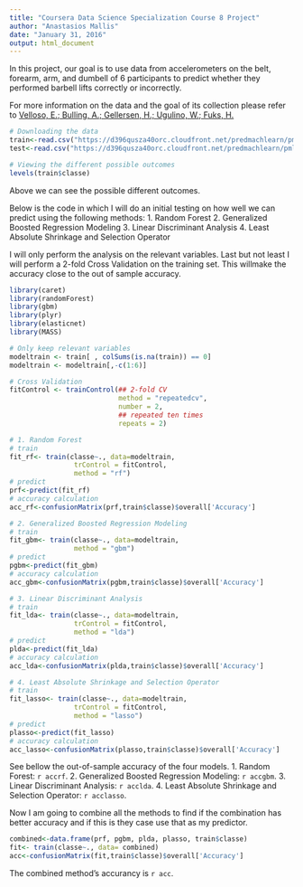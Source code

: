 ```yaml
---
title: "Coursera Data Science Specialization Course 8 Project"
author: "Anastasios Mallis"
date: "January 31, 2016"
output: html_document
---
```

In this project, our goal is to use data from accelerometers on the belt, forearm, arm, and dumbell of 6 participants to predict whether they performed barbell lifts correctly or incorrectly.

For more information on the data and the goal of its collection please refer to [Velloso, E.; Bulling, A.; Gellersen, H.; Ugulino, W.; Fuks, H.](http://groupware.les.inf.puc-rio.br/har#ixzz3ysiRm5VJ)

```r
# Downloading the data
train<-read.csv("https://d396qusza40orc.cloudfront.net/predmachlearn/pml-training.csv",header = TRUE, na.strings=c("NA","#DIV/0!",""))
test<-read.csv("https://d396qusza40orc.cloudfront.net/predmachlearn/pml-testing.csv", header = TRUE, na.strings=c("NA","#DIV/0!",""))

# Viewing the different possible outcomes
levels(train$classe)
```
Above we can see the possible different outcomes.

Below is the code in which I will do an initial testing on how well we can predict using the following methods: 
1. Random Forest
2. Generalized Boosted Regression Modeling
3. Linear Discriminant Analysis
4. Least Absolute Shrinkage and Selection Operator

I will only perform the analysis on the relevant variables.
Last but not least I will perform a 2-fold Cross Validation on the training set.
This willmake the accuracy close to the out of sample accuracy.

```r
library(caret)
library(randomForest)
library(gbm)
library(plyr)
library(elasticnet)
library(MASS)

# Only keep relevant variables
modeltrain <- train[ , colSums(is.na(train)) == 0]
modeltrain <- modeltrain[,-c(1:6)]

# Cross Validation
fitControl <- trainControl(## 2-fold CV
                           method = "repeatedcv",
                           number = 2,
                           ## repeated ten times
                           repeats = 2)

# 1. Random Forest
# train
fit_rf<- train(classe~., data=modeltrain,
                trControl = fitControl,
                method = "rf")
# predict
prf<-predict(fit_rf)
# accuracy calculation
acc_rf<-confusionMatrix(prf,train$classe)$overall['Accuracy']

# 2. Generalized Boosted Regression Modeling
# train
fit_gbm<- train(classe~., data=modeltrain,
                method = "gbm")
# predict
pgbm<-predict(fit_gbm)
# accuracy calculation
acc_gbm<-confusionMatrix(pgbm,train$classe)$overall['Accuracy']

# 3. Linear Discriminant Analysis
# train
fit_lda<- train(classe~., data=modeltrain,
                trControl = fitControl,
                method = "lda")
# predict
plda<-predict(fit_lda)
# accuracy calculation
acc_lda<-confusionMatrix(plda,train$classe)$overall['Accuracy']

# 4. Least Absolute Shrinkage and Selection Operator
# train
fit_lasso<- train(classe~., data=modeltrain,
                trControl = fitControl,
                method = "lasso")
# predict
plasso<-predict(fit_lasso)
# accuracy calculation
acc_lasso<-confusionMatrix(plasso,train$classe)$overall['Accuracy']

```
See bellow the out-of-sample accuracy of the four models.
1. Random Forest: `r accrf`.
2. Generalized Boosted Regression Modeling: `r accgbm`.
3. Linear Discriminant Analysis: `r acclda`.
4. Least Absolute Shrinkage and Selection Operator: `r acclasso`.

Now I am going to combine all the methods to find if the combination has better accuracy and if this is they case use that as my predictor.
```r
combined<-data.frame(prf, pgbm, plda, plasso, train$classe)
fit<- train(classe~., data= combined)
acc<-confusionMatrix(fit,train$classe)$overall['Accuracy']
```
The combined method's accurancy is `r acc`.